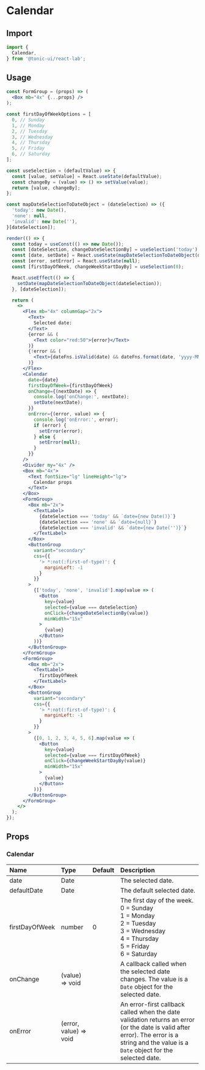 # Calendar

## Import

```js
import {
  Calendar,
} from '@tonic-ui/react-lab';
```

## Usage

```jsx noInline
const FormGroup = (props) => (
  <Box mb="4x" {...props} />
);

const firstDayOfWeekOptions = [
  0, // Sunday
  1, // Monday
  2, // Tuesday
  3, // Wednesday
  4, // Thursday
  5, // Friday
  6, // Saturday
];

const useSelection = (defaultValue) => {
  const [value, setValue] = React.useState(defaultValue);
  const changeBy = (value) => () => setValue(value);
  return [value, changeBy];
};

const mapDateSelectionToDateObject = (dateSelection) => ({
  'today': new Date(),
  'none': null,
  'invalid': new Date(''),
}[dateSelection]);

render(() => {
  const today = useConst(() => new Date());
  const [dateSelection, changeDateSelectionBy] = useSelection('today');
  const [date, setDate] = React.useState(mapDateSelectionToDateObject(dateSelection));
  const [error, setError] = React.useState(null);
  const [firstDayOfWeek, changeWeekStartDayBy] = useSelection(0);

  React.useEffect(() => {
    setDate(mapDateSelectionToDateObject(dateSelection));
  }, [dateSelection]);

  return (
    <>
      <Flex mb="4x" columnGap="2x">
        <Text>
          Selected date:
        </Text>
        {error && (
          <Text color="red:50">{error}</Text>
        )}
        {!error && (
          <Text>{dateFns.isValid(date) && dateFns.format(date, 'yyyy-MM-dd')}</Text>
        )}
      </Flex>
      <Calendar
        date={date}
        firstDayOfWeek={firstDayOfWeek}
        onChange={(nextDate) => {
          console.log('onChange:', nextDate);
          setDate(nextDate);
        }}
        onError={(error, value) => {
          console.log('onError:', error);
          if (error) {
            setError(error);
          } else {
            setError(null);
          }
        }}
      />
      <Divider my="4x" />
      <Box mb="4x">
        <Text fontSize="lg" lineHeight="lg">
          Calendar props
        </Text>
      </Box>
      <FormGroup>
        <Box mb="2x">
          <TextLabel>
            {dateSelection === 'today' && `date={new Date()}`}
            {dateSelection === 'none' && `date={null}`}
            {dateSelection === 'invalid' && `date={new Date('')}`}
          </TextLabel>
        </Box>
        <ButtonGroup
          variant="secondary"
          css={{
            '> *:not(:first-of-type)': {
              marginLeft: -1
            }
          }}
        >
          {['today', 'none', 'invalid'].map(value => (
            <Button
              key={value}
              selected={value === dateSelection}
              onClick={changeDateSelectionBy(value)}
              minWidth="15x"
            >
              {value}
            </Button>
          ))}
        </ButtonGroup>
      </FormGroup>
      <FormGroup>
        <Box mb="2x">
          <TextLabel>
            firstDayOfWeek
          </TextLabel>
        </Box>
        <ButtonGroup
          variant="secondary"
          css={{
            '> *:not(:first-of-type)': {
              marginLeft: -1
            }
          }}
        >
          {[0, 1, 2, 3, 4, 5, 6].map(value => (
            <Button
              key={value}
              selected={value === firstDayOfWeek}
              onClick={changeWeekStartDayBy(value)}
              minWidth="15x"
            >
              {value}
            </Button>
          ))}
        </ButtonGroup>
      </FormGroup>
    </>
  );
});
```

## Props

### Calendar

| Name | Type | Default | Description |
| :--- | :--- | :------ | :---------- |
| date | Date | | The selected date. |
| defaultDate | Date | | The default selected date. |
| firstDayOfWeek | number | 0 | The first day of the week.<br/>0 = Sunday<br/>1 = Monday<br/>2 = Tuesday<br/>3 = Wednesday<br/>4 = Thursday<br/>5 = Friday<br/>6 = Saturday |
| onChange | (value) => void | | A callback called when the selected date changes. The value is a `Date` object for the selected date. |
| onError | (error, value) => void | | An error-first callback called when the date validation returns an error (or the date is valid after error). The error is a string and the value is a `Date` object for the selected date. |
